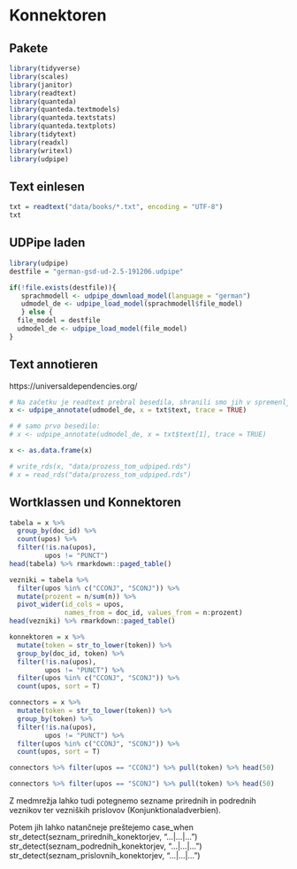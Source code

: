 # Konnektoren

## Pakete

```r
library(tidyverse)
library(scales)
library(janitor)
library(readtext)
library(quanteda)
library(quanteda.textmodels)
library(quanteda.textstats)
library(quanteda.textplots)
library(tidytext)
library(readxl)
library(writexl)
library(udpipe)
```

## Text einlesen

```r
txt = readtext("data/books/*.txt", encoding = "UTF-8")
txt

```

## UDPipe laden

```r
library(udpipe)
destfile = "german-gsd-ud-2.5-191206.udpipe"

if(!file.exists(destfile)){
   sprachmodell <- udpipe_download_model(language = "german")
   udmodel_de <- udpipe_load_model(sprachmodell$file_model)
   } else {
  file_model = destfile
  udmodel_de <- udpipe_load_model(file_model)
}

```

## Text annotieren

https://universaldependencies.org/

```r
# Na začetku je readtext prebral besedila, shranili smo jih v spremenljivki "txt".
x <- udpipe_annotate(udmodel_de, x = txt$text, trace = TRUE)

# # samo prvo besedilo:
# x <- udpipe_annotate(udmodel_de, x = txt$text[1], trace = TRUE)

x <- as.data.frame(x)

```


```r
# write_rds(x, "data/prozess_tom_udpiped.rds")
# x = read_rds("data/prozess_tom_udpiped.rds")
```

## Wortklassen und Konnektoren

```r
tabela = x %>% 
  group_by(doc_id) %>% 
  count(upos) %>% 
  filter(!is.na(upos),
         upos != "PUNCT")
head(tabela) %>% rmarkdown::paged_table()

vezniki = tabela %>% 
  filter(upos %in% c("CCONJ", "SCONJ")) %>% 
  mutate(prozent = n/sum(n)) %>% 
  pivot_wider(id_cols = upos, 
              names_from = doc_id, values_from = n:prozent)
head(vezniki) %>% rmarkdown::paged_table()

```


```r
konnektoren = x %>% 
  mutate(token = str_to_lower(token)) %>% 
  group_by(doc_id, token) %>% 
  filter(!is.na(upos),
         upos != "PUNCT") %>% 
  filter(upos %in% c("CCONJ", "SCONJ")) %>% 
  count(upos, sort = T)
```


```r
connectors = x %>% 
  mutate(token = str_to_lower(token)) %>% 
  group_by(token) %>% 
  filter(!is.na(upos),
         upos != "PUNCT") %>% 
  filter(upos %in% c("CCONJ", "SCONJ")) %>% 
  count(upos, sort = T)

```


```r
connectors %>% filter(upos == "CCONJ") %>% pull(token) %>% head(50)
```

```r
connectors %>% filter(upos == "SCONJ") %>% pull(token) %>% head(50)
```

Z medmrežja lahko tudi potegnemo sezname prirednih in podrednih veznikov ter vezniških prislovov (Konjunktionaladverbien).

Potem jih lahko natančneje preštejemo
case_when
str_detect(seznam_prirednih_konektorjev, "...|...|...")
str_detect(seznam_podrednih_konektorjev, "...|...|...")
str_detect(seznam_prislovnih_konektorjev, "...|...|...")
